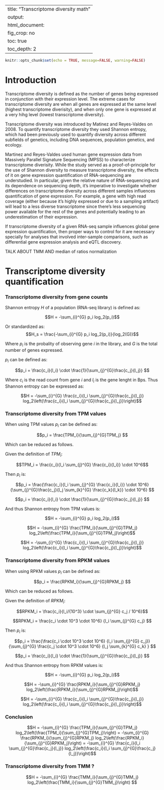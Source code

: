 
---
title: "Transcriptome diversity math"
output:
    html_document:
        fig_crop: no
        toc: true
        toc_depth: 2
---

```r
knitr::opts_chunk$set(echo = TRUE, message=FALSE, warning=FALSE)
```

# Introduction

Transcriptome diversity is defined as the number of genes being expressed in conjunction with their expression level. The extreme cases for transcriptome diversity are when all genes are expressed at the same level (highest transcriptome diverisity), and when only one gene is expressed at a very hihg level (lowest transcriptome diversity). 

Transcriptome diversity was introduced by Matinez and Reyes-Valdes on 2008. To quantify transcriptome diversity they used Shannon entropy, which had been previously used to quantify diviersity across different subfields of genetics, including DNA sequences, population genetics, and ecology.

Martinez and Reyes-Valdes used human gene expression data from Massively Parallel Signature Sequencing (MPSS) to characterize transcriptome diverisity. While the study served as a proof-of-principle for the use of Shannon diversity to measure transcriptome diversity, the effects of it on gene expression quantification of RNA-sequencing are understudied. In particular, given the relative nature of RNA-sequencing and its dependence on sequencing depth, it's imperative to investigate whether differences on transcriptome diversity across different samples influences quantification of gene expression. For example, a gene with high read coverage (either because it's highly expressed or due to a sampling artifact) will lead to a less diverse transcriptome since there's less sequencing power available for the rest of the genes and potentially leading to an underestimation of their expression.

If transcriptome diversity of a given RNA-seq sample influences global gene expression quantification, then proper ways to control for it are necessary specially for analyses that involved inter-sample comparisons, such as differential gene expression analysis and eQTL discovery.

TALK ABOUT TMM AND median of ratios normalization


# Transcriptome diversity quantification

### Transcriptome diversity from gene counts

Shannon entropy $H$ of a population (RNA-seq library) is defined as:

$$H = -\sum_{i}^{G} p_i log_2(p_i)$$

Or standardized as:
$$H_s = \frac{-\sum_{i}^{G} p_i log_2(p_i)}{log_2(G)}$$

Where $p_i$ is the probality of observing gene $i$ in the library, and $G$ is the total number of genes expressed.

$p_i$ can be defined as:

$$p_i = \frac{c_i}{l_i} \cdot \frac{1}{\sum_{j}^{G}\frac{c_j}{l_j}} $$

Where $c_i$ is the read count from gene $i$ and $l_i$ is the gene lenght in Bps. Thus Shannon entropy can be expressed as:

$$H = -\sum_{i}^{G} \frac{c_i}{l_i \sum_{j}^{G}\frac{c_j}{l_j}} log_2\left(\frac{c_i}{l_i \sum_{j}^{G}\frac{c_j}{l_j}}\right)$$

### Transcriptome diversity from TPM values

When using TPM values $p_i$ can be defined as:

$$p_i = \frac{TPM_i}{\sum_{j}^{G}TPM_j} $$

Which can be reduced as follows.

Given the definition of $TPM_i$:

$$TPM_i = \frac{c_i}{l_i \sum_{j}^{G} \frac{c_i}{l_i}} \cdot 10^6$$

Then $p_i$ is:

$$p_i = \frac{\frac{c_i}{l_i \sum_{j}^{G} \frac{c_i}{l_i}} \cdot 10^6} {\sum_{j}^{G}\frac{c_j}{l_j \sum_{k}^{G} \frac{c_k}{l_k}} \cdot 10^6} $$

$$p_i = \frac{c_i}{l_i} \cdot \frac{1}{\sum_{j}^{G}\frac{c_j}{l_j}} $$

And thus Shannon entropy from TPM values is:

$$H = -\sum_{i}^{G} p_i log_2(p_i)$$

$$H = -\sum_{i}^{G} \frac{TPM_i}{\sum_{j}^{G}TPM_j} log_2\left(\frac{TPM_i}{\sum_{j}^{G}TPM_j}\right)$$

$$H = -\sum_{i}^{G} \frac{c_i}{l_i \sum_{j}^{G}\frac{c_j}{l_j}} log_2\left(\frac{c_i}{l_i \sum_{j}^{G}\frac{c_j}{l_j}}\right)$$

### Transcriptome diversity from RPKM values

When using RPKM values $p_i$ can be defined as:

$$p_i = \frac{RPKM_i}{\sum_{j}^{G}RPKM_j} $$

Which can be reduced as follows.

Given the definition of $RPKM_i$:

$$RPKM_i = \frac{c_i}{l_i/{10^3} \cdot \sum_{j}^{G} c_j / 10^6}$$

$$RPKM_i = \frac{c_i \cdot 10^3 \cdot 10^6} {l_i \sum_{j}^{G} c_j} $$

Then $p_i$ is:

$$p_i = \frac{\frac{c_i \cdot 10^3 \cdot 10^6} {l_i \sum_{j}^{G} c_j}} {\sum_{j}^{G} \frac{c_j \cdot 10^3 \cdot 10^6} {l_j \sum_{k}^{G} c_k} } $$

$$p_i = \frac{c_i}{l_i} \cdot \frac{1}{\sum_{j}^{G}\frac{c_j}{l_j}} $$

And thus Shannon entropy from RPKM values is:

$$H = -\sum_{i}^{G} p_i log_2(p_i)$$

$$H = -\sum_{i}^{G} \frac{RPKM_i}{\sum_{j}^{G}RPKM_j} log_2\left(\frac{RPKM_i}{\sum_{j}^{G}RPKM_j}\right)$$

$$H = -\sum_{i}^{G} \frac{c_i}{l_i \sum_{j}^{G}\frac{c_j}{l_j}} log_2\left(\frac{c_i}{l_i \sum_{j}^{G}\frac{c_j}{l_j}}\right)$$


### Conclusion

$$H = -\sum_{i}^{G} \frac{TPM_i}{\sum_{j}^{G}TPM_j} log_2\left(\frac{TPM_i}{\sum_{j}^{G}TPM_j}\right) = -\sum_{i}^{G} \frac{RPKM_i}{\sum_{j}^{G}RPKM_j} log_2\left(\frac{RPKM_i}{\sum_{j}^{G}RPKM_j}\right) = -\sum_{i}^{G} \frac{c_i}{l_i \sum_{j}^{G}\frac{c_j}{l_j}} log_2\left(\frac{c_i}{l_i \sum_{j}^{G}\frac{c_j}{l_j}}\right)$$

### Transcriptome diversity from TMM ?

$$H = -\sum_{i}^{G} \frac{TMM_i}{\sum_{j}^{G}TMM_j} log_2\left(\frac{TMM_i}{\sum_{j}^{G}TMM_j}\right) $$
